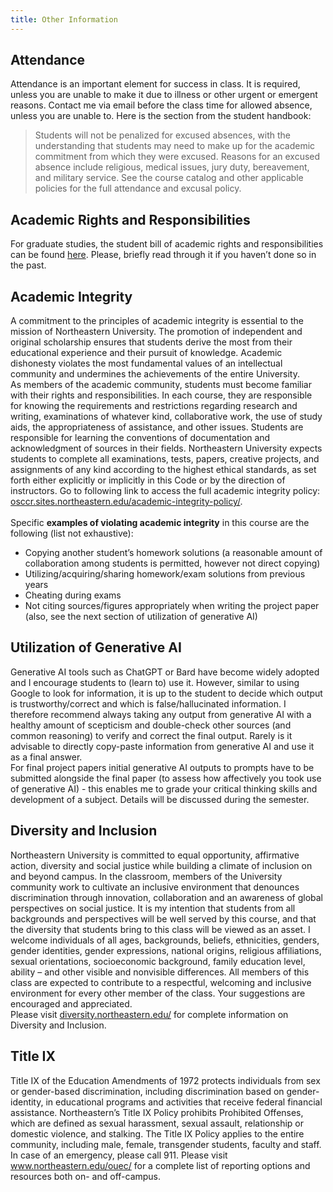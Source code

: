 ```yaml
---
title: Other Information
---
```


## Attendance

Attendance is an important element for success in class. It is required, unless you are unable to make it due to
illness or other urgent or emergent reasons. Contact me via email before the class time for allowed absence,
unless you are unable to. Here is the section from the student handbook:\

> Students will not be penalized for excused absences, with the understanding that students may need to make up for the
> academic commitment from which they were excused. Reasons for an excused absence include religious, medical issues,
> jury duty, bereavement, and military service. See the course catalog and other applicable policies for the full
> attendance and excusal policy.

## Academic Rights and Responsibilities

For graduate studies, the student bill of academic rights and responsibilities can be
found [here](https://catalog.northeastern.edu/graduate/academic-policies-procedures/students-bill-rights-responsibilities/).
Please, briefly read through it if you haven't done so in the past.

## Academic Integrity

A commitment to the principles of academic integrity is essential to the mission of Northeastern University.
The promotion of independent and original scholarship ensures that students derive the most from their educational
experience and their pursuit of knowledge. Academic dishonesty violates the most fundamental values of an intellectual
community and undermines the achievements of the entire University.\
As members of the academic community, students must become familiar with their rights and responsibilities. In each
course, they are responsible for knowing the requirements and restrictions regarding research and writing, examinations
of whatever kind, collaborative work, the use of study aids, the appropriateness of assistance, and other issues.
Students are responsible for learning the conventions of documentation and acknowledgment of sources in their fields.
Northeastern University expects students to complete all examinations, tests, papers, creative projects, and
assignments of any kind according to the highest ethical standards, as set forth either explicitly or implicitly in
this Code or by the direction of instructors. Go to following link to access the full academic integrity policy:
[osccr.sites.northeastern.edu/academic-integrity-policy/](https://osccr.sites.northeastern.edu/academic-integrity-policy/).<br><br>
Specific **examples of violating academic integrity** in this course are the following (list not exhaustive):

- Copying another student's homework solutions (a reasonable amount of collaboration among students is permitted, however not direct copying)
- Utilizing/acquiring/sharing homework/exam solutions from previous years
- Cheating during exams
- Not citing sources/figures appropriately when writing the project paper (also, see the next section of utilization of generative AI)

## Utilization of Generative AI

Generative AI tools such as ChatGPT or Bard have become widely adopted and I encourage students to (learn to) use it.
However, similar to using Google to look for information, it is up to the student to decide which output is
trustworthy/correct and which is false/hallucinated information. I therefore recommend always taking any output from
generative AI with a healthy amount of scepticism and double-check other sources (and common reasoning) to verify and
correct the final output. Rarely is it advisable to directly copy-paste information from generative AI and use it as
a final answer.<br>
For final project papers initial generative AI outputs to prompts have to be submitted alongside the final
paper (to assess how affectively you took use of generative AI) - this enables me to grade your critical
thinking skills and development of a subject. Details will be discussed during the semester.

## Diversity and Inclusion

Northeastern University is committed to equal opportunity, affirmative action, diversity and social justice while
building a climate of inclusion on and beyond campus. In the classroom, members of the University community work
to cultivate an inclusive environment that denounces discrimination through innovation, collaboration and an awareness
of global perspectives on social justice. It is my intention that students from all backgrounds and perspectives will
be well served by this course, and that the diversity that students bring to this class will be viewed as an asset.
I welcome individuals of all ages, backgrounds, beliefs, ethnicities, genders, gender identities, gender expressions,
national origins, religious affiliations, sexual orientations, socioeconomic background, family education level,
ability – and other visible and nonvisible differences. All members of this class are expected to contribute to a
respectful, welcoming and inclusive environment for every other member of the class. Your suggestions are encouraged
and appreciated.\
Please visit [diversity.northeastern.edu/](https://diversity.northeastern.edu/) for complete information on Diversity
and Inclusion.

## Title IX

Title IX of the Education Amendments of 1972 protects individuals from sex or gender-based discrimination,
including discrimination based on gender-identity, in educational programs and activities that receive federal
financial assistance. Northeastern’s Title IX Policy prohibits Prohibited Offenses, which are defined as sexual
harassment, sexual assault, relationship or domestic violence, and stalking. The Title IX Policy applies to the
entire community, including male, female, transgender students, faculty and staff. In case of an emergency,
please call 911. Please visit [www.northeastern.edu/ouec/](https://www.northeastern.edu/ouec/) for a complete list of
reporting options and resources both on- and off-campus.

